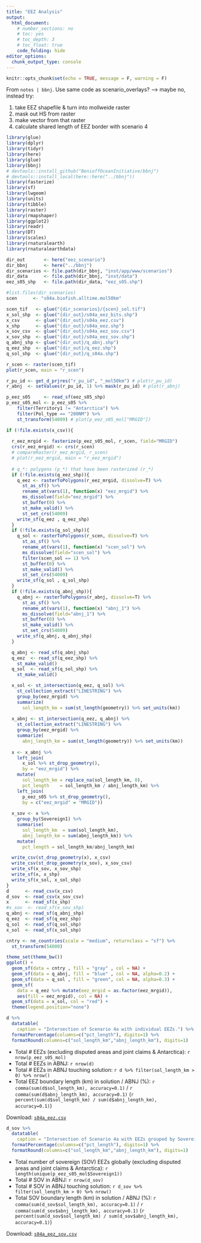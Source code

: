 ```yaml
---
title: "EEZ Analysis"
output:
  html_document:
    # number_sections: no
    # toc: yes
    # toc_depth: 3
    # toc_float: true
    code_folding: hide
editor_options: 
  chunk_output_type: console
---
```


```r
knitr::opts_chunk$set(echo = TRUE, message = F, warning = F)
```

From `notes | bbnj`. Use same code as scenario_overlays? —> maybe no, instead try:

1. take EEZ shapefile & turn into mollweide raster
1. mask out HS from raster
1. make vector from that raster
1. calculate shared length of EEZ border with scenario 4

```r
library(glue)
library(dplyr)
library(tidyr)
library(here)
library(glue)
library(bbnj)
# devtools::install_github("BenioffOceanInitiative/bbnj")
# devtools::install_local(here::here("../bbnj"))
library(fasterize)
library(sf)
library(lwgeom)
library(units)
library(tibble)
library(raster)
library(rmapshaper)
library(ggplot2)
library(readr)
library(DT)
library(scales)
library(rnaturalearth)
library(rnaturalearthdata)

dir_out       <- here("eez_scenario")
dir_bbnj      <- here("../bbnj")
dir_scenarios <- file.path(dir_bbnj, "inst/app/www/scenarios")
dir_data      <- file.path(dir_bbnj, "inst/data")
eez_s05_shp   <- file.path(dir_data, "eez_s05.shp")

#list.files(dir_scenarios)
scen      <- "s04a.biofish.alltime.mol50km"

scen_tif   <- glue("{dir_scenarios}/{scen}_sol.tif")
x_sol_shp  <- glue("{dir_out}/s04a_eez_bits.shp")
x_csv      <- glue("{dir_out}/s04a_eez.csv")
x_shp      <- glue("{dir_out}/s04a_eez.shp")
x_sov_csv  <- glue("{dir_out}/s04a_eez_sov.csv")
x_sov_shp  <- glue("{dir_out}/s04a_eez_sov.shp")
q_abnj_shp <- glue("{dir_out}/q_abnj.shp")
q_eez_shp  <- glue("{dir_out}/q_eez.shp")
q_sol_shp  <- glue("{dir_out}/q_s04a.shp")

r_scen <- raster(scen_tif)
plot(r_scen, main = "r_scen")

r_pu_id <- get_d_prjres("r_pu_id", "_mol50km") # plot(r_pu_id)
r_abnj  <- setValues(r_pu_id, 1) %>% mask(r_pu_id) # plot(r_abnj)

p_eez_s05     <- read_sf(eez_s05_shp)
p_eez_s05_mol <- p_eez_s05 %>% 
    filter(Territory1 != "Antarctica") %>% 
    filter(Pol_type == "200NM") %>% 
    st_transform(54009) # plot(p_eez_s05_mol["MRGID"])

if (!file.exists(x_csv)){
  
  r_eez_mrgid <- fasterize(p_eez_s05_mol, r_scen, field="MRGID")
  crs(r_eez_mrgid) <- crs(r_scen)
  # compareRaster(r_eez_mrgid, r_scen)
  # plot(r_eez_mrgid, main = "r_eez_mrgid")
  
  # q_*: polygons (p_*) that have been rasterized (r_*)
  if (!file.exists(q_eez_shp)){
    q_eez <- rasterToPolygons(r_eez_mrgid, dissolve=T) %>% 
      st_as_sf() %>%
      rename_at(vars(1), function(x) "eez_mrgid") %>%
      ms_dissolve(field="eez_mrgid") %>%
      st_buffer(0) %>% 
      st_make_valid() %>% 
      st_set_crs(54009)
    write_sf(q_eez , q_eez_shp)
  }
  if (!file.exists(q_sol_shp)){
    q_sol <- rasterToPolygons(r_scen, dissolve=T) %>% 
      st_as_sf() %>%
      rename_at(vars(1), function(x) "scen_sol") %>%
      ms_dissolve(field="scen_sol") %>%
      filter(scen_sol == 1) %>%
      st_buffer(0) %>% 
      st_make_valid() %>% 
      st_set_crs(54009)
    write_sf(q_sol , q_sol_shp)
  }
  if (!file.exists(q_abnj_shp)){
    q_abnj <- rasterToPolygons(r_abnj, dissolve=T) %>% 
      st_as_sf() %>%
      rename_at(vars(1), function(x) "abnj_1") %>%
      ms_dissolve(field="abnj_1") %>%
      st_buffer(0) %>% 
      st_make_valid() %>% 
      st_set_crs(54009)
    write_sf(q_abnj, q_abnj_shp)
  }

  q_abnj <- read_sf(q_abnj_shp)
  q_eez  <- read_sf(q_eez_shp) %>% 
    st_make_valid()
  q_sol  <- read_sf(q_sol_shp) %>% 
    st_make_valid()

  x_sol <- st_intersection(q_eez, q_sol) %>% 
    st_collection_extract("LINESTRING") %>% 
    group_by(eez_mrgid) %>% 
    summarize(
      sol_length_km = sum(st_length(geometry)) %>% set_units(km))
  
  x_abnj <- st_intersection(q_eez, q_abnj) %>% 
    st_collection_extract("LINESTRING") %>% 
    group_by(eez_mrgid) %>% 
    summarize(
      abnj_length_km = sum(st_length(geometry)) %>% set_units(km))
  
  x <- x_abnj %>% 
    left_join(
      x_sol %>% st_drop_geometry(),
      by = "eez_mrgid") %>% 
    mutate(
      sol_length_km = replace_na(sol_length_km, 0),
      pct_length    = sol_length_km / abnj_length_km) %>% 
    left_join(
      p_eez_s05 %>% st_drop_geometry(),
      by = c("eez_mrgid" = "MRGID"))
    
  x_sov <- x %>% 
    group_by(Sovereign1) %>% 
    summarise(
      sol_length_km  = sum(sol_length_km),
      abnj_length_km = sum(abnj_length_km)) %>% 
    mutate(
      pct_length = sol_length_km/abnj_length_km)

  write_csv(st_drop_geometry(x), x_csv)
  write_csv(st_drop_geometry(x_sov), x_sov_csv)
  write_sf(x_sov, x_sov_shp)
  write_sf(x, x_shp)
  write_sf(x_sol, x_sol_shp)
}
d      <- read_csv(x_csv)
d_sov  <- read_csv(x_sov_csv)
x      <- read_sf(x_shp)
#x_sov  <- read_sf(x_sov_shp)
q_abnj <- read_sf(q_abnj_shp)
q_eez  <- read_sf(q_eez_shp)
q_sol  <- read_sf(q_sol_shp)
x_sol  <- read_sf(x_sol_shp)

cntry <- ne_countries(scale = "medium", returnclass = "sf") %>% 
  st_transform(54009)

theme_set(theme_bw())
ggplot() + 
  geom_sf(data = cntry , fill = "gray" , col = NA) +
  geom_sf(data = q_abnj, fill = "blue" , col = NA, alpha=0.2) + 
  geom_sf(data = q_sol , fill = "green", col = NA, alpha=0.3) + 
  geom_sf(
    data = q_eez %>% mutate(eez_mrgid = as.factor(eez_mrgid)),
    aes(fill = eez_mrgid), col = NA) +
  geom_sf(data = x_sol, col = "red") + 
  theme(legend.position="none")

d %>% 
  datatable(
    caption = "Intersection of Scenario 4a with individual EEZs.") %>% 
  formatPercentage(columns=c("pct_length"), digits=1) %>% 
  formatRound(columns=c("sol_length_km","abnj_length_km"), digits=1)
```

* Total # EEZs (excluding disputed areas and joint claims & Antarctica): `r nrow(p_eez_s05_mol)`
* Total # EEZs in ABNJ: `r nrow(d)`
* Total # EEZs in ABNJ touching solution: `r d %>% filter(sol_length_km > 0) %>% nrow()`
* Total EEZ boundary length (km) in solution / ABNJ (%): `r comma(sum(d$sol_length_km), accuracy=0.1)` / `r comma(sum(d$abnj_length_km), accuracy=0.1)` (`r percent(sum(d$sol_length_km) / sum(d$abnj_length_km), accuracy=0.1)`)

Download: [`s04a_eez.csv`](https://raw.githubusercontent.com/ecoquants/bbnj-scripts/master/eez_scenario/s04a_eez.csv)

```r
d_sov %>% 
  datatable(
    caption = "Intersection of Scenario 4a with EEZs grouped by Sovereign1.") %>% 
  formatPercentage(columns=c("pct_length"), digits=1) %>% 
  formatRound(columns=c("sol_length_km","abnj_length_km"), digits=1)
```

* Total number of sovereign (SOV) EEZs globally (excluding disputed areas and joint claims & Antarctica): `r length(unique(p_eez_s05_mol$Sovereign1))`
* Total # SOV in ABNJ: `r nrow(d_sov)`
* Total # SOV in ABNJ touching solution: `r d_sov %>% filter(sol_length_km > 0) %>% nrow()`
* Total SOV boundary length (km) in solution / ABNJ (%): `r comma(sum(d_sov$sol_length_km), accuracy=0.1)` / `r comma(sum(d_sov$abnj_length_km), accuracy=0.1)` (`r percent(sum(d_sov$sol_length_km) / sum(d_sov$abnj_length_km), accuracy=0.1)`)

Download: [`s04a_eez_sov.csv`](https://raw.githubusercontent.com/ecoquants/bbnj-scripts/master/eez_scenario/s04a_eez_sov.csv)


